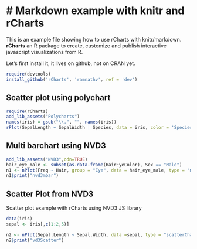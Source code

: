 # Markdown example with knitr and rCharts
===========================================
This is an example file showing how to use rCharts with knitr/markdown. **rCharts** an R package to create, customize and publish interactive javascript visualizations from R.

Let's first install it, it lives on github, not on CRAN yet.
```r
require(devtools)
install_github('rCharts', 'ramnathv', ref = 'dev')
```


## Scatter plot using polychart

```r
require(rCharts)
add_lib_assets("Polycharts")
names(iris) = gsub("\\.", "", names(iris))
rPlot(SepalLength ~ SepalWidth | Species, data = iris, color = 'Species', type = 'point')
```

## Multi barchart using NVD3
```r
add_lib_assets("NVD3",cdn=TRUE)
hair_eye_male <- subset(as.data.frame(HairEyeColor), Sex == "Male")
n1 <- nPlot(Freq ~ Hair, group = "Eye", data = hair_eye_male, type = "multiBarChart")
n1$print("nvd3mbar")
```


## Scatter Plot from NVD3
Scatter plot example with rCharts using NVD3 JS library
```r
data(iris)
sepal <- iris[,c(1:2,5)]

n2 <- nPlot(Sepal.Length ~ Sepal.Width, data =sepal, type = "scatterChart",group="Species")
n2$print("vd3Scatter")

```

